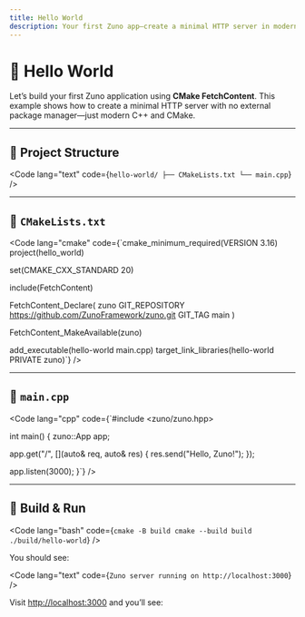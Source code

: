 ```yaml
---
title: Hello World
description: Your first Zuno app—create a minimal HTTP server in modern C++ using FetchContent.
---
```


# 👋 Hello World

Let’s build your first Zuno application using **CMake FetchContent**. This example shows how to create a minimal HTTP server with no external package manager—just modern C++ and CMake.

---

## 🧱 Project Structure

<Code
  lang="text"
  code={`hello-world/
├── CMakeLists.txt
└── main.cpp`}
/>

---

## 📄 `CMakeLists.txt`

<Code
  lang="cmake"
  code={`cmake_minimum_required(VERSION 3.16)
project(hello_world)

set(CMAKE_CXX_STANDARD 20)

include(FetchContent)

FetchContent_Declare(
  zuno
  GIT_REPOSITORY https://github.com/ZunoFramework/zuno.git
  GIT_TAG        main
)

FetchContent_MakeAvailable(zuno)

add_executable(hello-world main.cpp)
target_link_libraries(hello-world PRIVATE zuno)`}
/>

---

## 🧾 `main.cpp`

<Code
  lang="cpp"
  code={`#include <zuno/zuno.hpp>

int main() {
  zuno::App app;

  app.get("/", [](auto& req, auto& res) {
    res.send("Hello, Zuno!");
  });

  app.listen(3000);
}`}
/>

---

## 🚀 Build & Run

<Code
  lang="bash"
  code={`cmake -B build
cmake --build build
./build/hello-world`}
/>

You should see:

<Code
  lang="text"
  code={`Zuno server running on http://localhost:3000`}
/>

Visit [http://localhost:3000](http://localhost:3000) and you’ll see:

